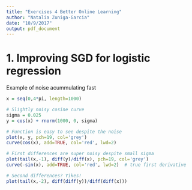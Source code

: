 ```yaml
---
title: "Exercises 4 Better Online Learning"
author: "Natalia Zuniga-Garcia"
date: "10/9/2017"
output: pdf_document
---
```


# 1. Improving SGD for logistic regression

Example of noise acummulating fast

```r
x = seq(0,4*pi, length=1000)

# Slightly noisy cosine curve
sigma = 0.025
y = cos(x) + rnorm(1000, 0, sigma)

# Function is easy to see despite the noise
plot(x, y, pch=19, col='grey')
curve(cos(x), add=TRUE, col='red', lwd=2)

# First differences are super noisy despite small sigma
plot(tail(x,-1), diff(y)/diff(x), pch=19, col='grey')
curve(-sin(x), add=TRUE, col='red', lwd=2)  # true first derivative

# Second differences? Yikes!
plot(tail(x,-2), diff(diff(y))/diff(diff(x)))
```


